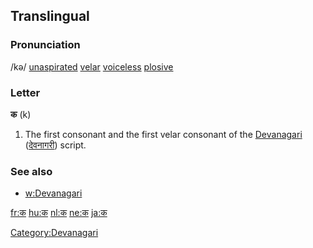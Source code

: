 {{also|क़}}
==Translingual==

===Pronunciation===
/kə/ [[unaspirated]] [[velar]] [[voiceless]] [[plosive]]

===Letter===
'''क''' (k)

# The first consonant and the first velar consonant of the [[Devanagari]] ([[देवनागरी]]) script.

===See also===
*[[w:Devanagari]]

[[Category:Devanagari]]

[[fr:क]]
[[hu:क]]
[[nl:क]]
[[ne:क]]
[[ja:क]]